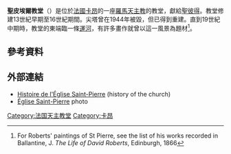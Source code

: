'''聖皮埃爾教堂'''（{{lang-fr|Église Saint-Pierre}}）是位於[[法國|法國]][[卡昂|卡昂]]的一座[[羅馬天主教|羅馬天主教]]的教堂，獻給[[聖彼得|聖彼得]]。教堂修建13世紀早期至16世紀期間。尖塔曾在1944年被毀，但已得到重建。直到19世紀中期時，教堂的東端臨一條[[運河|運河]]，有許多畫作就曾以這一風景為題材<ref>For Roberts' paintings of St Pierre, see the list of his works recorded in Ballantine, J. ''The Life of David Roberts'', Edinburgh, 1866</ref>。

==參考資料==
{{reflist}}

== 外部連結 ==
{{commons category|Église Saint-Pierre (Caen)}}
* [https://web.archive.org/web/20061124182231/http://www.ville-caen.fr/Infos_mairie/projets/stPierre/ Histoire de l'Église Saint-Pierre] (history of the church) {{fr icon}}
* [https://web.archive.org/web/20070310223202/http://mishami.image.pbase.com/v3/88/431488/1/49695794.CaenCathedral.jpg Église Saint-Pierre] photo

{{coord|49|11|3|N|0|21|39|W|type:landmark_region:FR|display=title}}

[[Category:法国天主教堂|Category:法国天主教堂]]
[[Category:卡昂|Category:卡昂]]